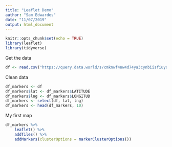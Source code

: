 ```yaml
---
title: "Leaflet Demo"
author: "Sam Edwardes"
date: "11/07/2019"
output: html_document
---
```


```r
knitr::opts_chunk$set(echo = TRUE)
library(leaflet)
library(tidyverse)
```

Get the data
```r
df <- read.csv("https://query.data.world/s/cmknwf4nw4d74ya3cynbiisfiuyq5t", header=TRUE, stringsAsFactors=FALSE)
```

Clean data
```r
df_markers <- df
df_markers$lat <- df_markers$LATITUDE
df_markers$lng <- df_markers$LONGITUD
df_markers <- select(df, lat, lng) 
df_markers <- head(df_markers, 10)
```


My first map
```r
df_markers %>%
    leaflet() %>%
    addTiles() %>%
    addMarkers(clusterOptions = markerClusterOptions())

```

